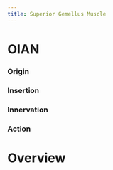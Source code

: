 ```yaml
---
title: Superior Gemellus Muscle
---
```


# OIAN

:::{layout-ncol="4"}

### Origin

### Insertion


### Innervation


### Action

:::

# Overview